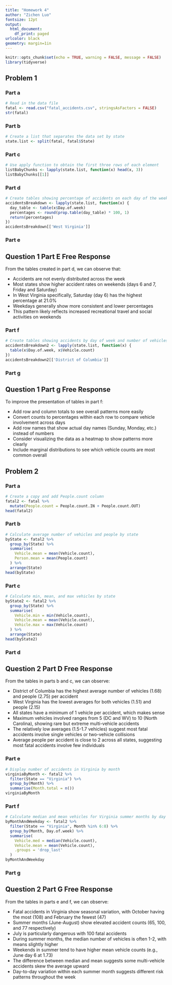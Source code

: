 ```yaml
---
title: "Homework 4"
author: "Zichen Luo"
fontsize: 12pt
output:
  html_document:
    df_print: paged
urlcolor: black
geometry: margin=1in
---
```


```r
knitr::opts_chunk$set(echo = TRUE, warning = FALSE, message = FALSE)
library(tidyverse)
```

## Problem 1

### Part a
```r
# Read in the data file
fatal <- read.csv("fatal_accidents.csv", stringsAsFactors = FALSE)
str(fatal)
```

### Part b
```r
# Create a list that separates the data set by state
state.list <- split(fatal, fatal$State)
```

### Part c
```r
# Use apply function to obtain the first three rows of each element
listBabyChunks <- lapply(state.list, function(x) head(x, 3))
listBabyChunks[[1]]
```

### Part d
```r
# Create tables showing percentage of accidents on each day of the week
accidentsBreakdown <- lapply(state.list, function(x) {
  day_table <- table(x$Day.of.week)
  percentages <- round(prop.table(day_table) * 100, 1)
  return(percentages)
})
accidentsBreakdown[['West Virginia']]
```

### Part e

## Question 1 Part E Free Response

From the tables created in part d, we can observe that:

- Accidents are not evenly distributed across the week
- Most states show higher accident rates on weekends (days 6 and 7, Friday and Saturday)
- In West Virginia specifically, Saturday (day 6) has the highest percentage at 21.0%
- Weekdays generally show more consistent and lower percentages
- This pattern likely reflects increased recreational travel and social activities on weekends

### Part f
```r
# Create tables showing accidents by day of week and number of vehicles
accidentsBreakdown2 <- lapply(state.list, function(x) {
  table(x$Day.of.week, x$Vehicle.count)
})
accidentsBreakdown2[['District of Columbia']]
```

### Part g

## Question 1 Part g Free Response

To improve the presentation of tables in part f:

- Add row and column totals to see overall patterns more easily
- Convert counts to percentages within each row to compare vehicle involvement across days
- Add row names that show actual day names (Sunday, Monday, etc.) instead of numbers
- Consider visualizing the data as a heatmap to show patterns more clearly
- Include marginal distributions to see which vehicle counts are most common overall

## Problem 2

### Part a
```r
# Create a copy and add People.count column
fatal2 <- fatal %>%
  mutate(People.count = People.count.IN + People.count.OUT)
head(fatal2)
```

### Part b
```r
# Calculate average number of vehicles and people by state
byState <- fatal2 %>%
  group_by(State) %>%
  summarise(
    Vehicle.mean = mean(Vehicle.count),
    Person.mean = mean(People.count)
  ) %>%
  arrange(State)
head(byState)
```

### Part c
```r
# Calculate min, mean, and max vehicles by state
byState2 <- fatal2 %>%
  group_by(State) %>%
  summarise(
    Vehicle.min = min(Vehicle.count),
    Vehicle.mean = mean(Vehicle.count),
    Vehicle.max = max(Vehicle.count)
  ) %>%
  arrange(State)
head(byState2)
```

### Part d

## Question 2 Part D Free Response

From the tables in parts b and c, we can observe:

- District of Columbia has the highest average number of vehicles (1.68) and people (2.75) per accident
- West Virginia has the lowest averages for both vehicles (1.51) and people (2.15)
- All states have a minimum of 1 vehicle per accident, which makes sense
- Maximum vehicles involved ranges from 5 (DC and WV) to 10 (North Carolina), showing rare but extreme multi-vehicle accidents
- The relatively low averages (1.5-1.7 vehicles) suggest most fatal accidents involve single vehicles or two-vehicle collisions
- Average people per accident is close to 2 across all states, suggesting most fatal accidents involve few individuals

### Part e
```r
# Display number of accidents in Virginia by month
virginiaByMonth <- fatal2 %>%
  filter(State == "Virginia") %>%
  group_by(Month) %>%
  summarise(Month.total = n())
virginiaByMonth
```

### Part f
```r
# Calculate median and mean vehicles for Virginia summer months by day of week
byMonthAndWeekday <- fatal2 %>%
  filter(State == "Virginia", Month %in% 6:8) %>%
  group_by(Month, Day.of.week) %>%
  summarise(
    Vehicle.med = median(Vehicle.count),
    Vehicle.mean = mean(Vehicle.count),
    .groups = 'drop_last'
  )
byMonthAndWeekday
```

### Part g

## Question 2 Part G Free Response

From the tables in parts e and f, we can observe:

- Fatal accidents in Virginia show seasonal variation, with October having the most (108) and February the fewest (47)
- Summer months (June-August) show elevated accident counts (65, 100, and 77 respectively)
- July is particularly dangerous with 100 fatal accidents
- During summer months, the median number of vehicles is often 1-2, with means slightly higher
- Weekends in summer tend to have higher mean vehicle counts (e.g., June day 6 at 1.73)
- The difference between median and mean suggests some multi-vehicle accidents skew the average upward
- Day-to-day variation within each summer month suggests different risk patterns throughout the week